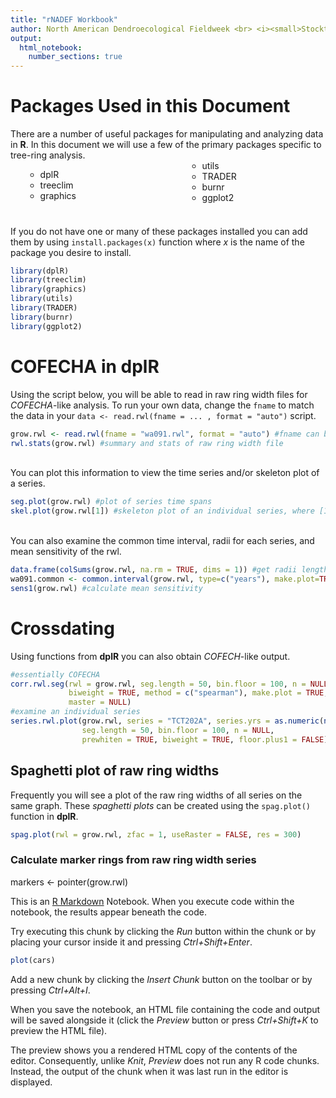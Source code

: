 ```yaml
---
title: "rNADEF Workbook"
author: North American Dendroecological Fieldweek <br> <i><small>Stockton Maxwell, Grant Harley, Chris Gentry, and data from many others</small></i> <br> 
output: 
  html_notebook:
    number_sections: true
---
```

<style>
  .col2 {
    columns: 2 200px;         /* number of columns and width in pixels*/
    -webkit-columns: 2 200px; /* chrome, safari */
    -moz-columns: 2 200px;    /* firefox */
  }
  .col3 {
    columns: 3 100px;
    -webkit-columns: 3 100px;
    -moz-columns: 3 100px;
  }
</style>

# Packages Used in this Document<br>
There are a number of useful packages for manipulating and analyzing data in **R**. In this document we will use a few of the primary packages specific to tree-ring analysis.</br> 
<div class="col2">
<ul>
+ dplR
+ treeclim
+ graphics
+ utils
+ TRADER
+ burnr
+ ggplot2
</ul></div><br>
If you do not have one or many of these packages installed you can add them by using ```install.packages(x)``` function where *x* is the name of the package you desire to install.</br>

```r
library(dplR)
library(treeclim)
library(graphics)
library(utils)
library(TRADER)
library(burnr)
library(ggplot2)
```

# COFECHA in dplR
Using the script below, you will be able to read in raw ring width files for *COFECHA*-like analysis. To run your own data, change the ```fname```  to match the data in your ```data <- read.rwl(fname = ... , format = "auto")``` script.<br>
```r
grow.rwl <- read.rwl(fname = "wa091.rwl", format = "auto") #fname can be changed to run your data
rwl.stats(grow.rwl) #summary and stats of raw ring width file
```
</br>
You can plot this information to view the time series and/or skeleton plot of a series.
<br>
```r
seg.plot(grow.rwl) #plot of series time spans
skel.plot(grow.rwl[1]) #skeleton plot of an individual series, where [1] identifies the first record in grow.rwl
```
</br>
You can also examine the common time interval, radii for each series, and mean sensitivity of the rwl.
```r
data.frame(colSums(grow.rwl, na.rm = TRUE, dims = 1)) #get radii length in mm
wa091.common <- common.interval(grow.rwl, type=c("years"), make.plot=TRUE) #find common time interval
sens1(grow.rwl) #calculate mean sensitivity
```

# Crossdating

Using functions from **dplR** you can also obtain *COFECH*-like output.
```r
#essentially COFECHA
corr.rwl.seg(rwl = grow.rwl, seg.length = 50, bin.floor = 100, n = NULL, prewhiten = TRUE, pcrit = 0.05, 
             biweight = TRUE, method = c("spearman"), make.plot = TRUE, label.cex = 1, floor.plus1 = FALSE,
             master = NULL)
#examine an individual series
series.rwl.plot(grow.rwl, series = "TCT202A", series.yrs = as.numeric(names(series)),
                seg.length = 50, bin.floor = 100, n = NULL,
                prewhiten = TRUE, biweight = TRUE, floor.plus1 = FALSE)
```
## Spaghetti plot of raw ring widths

Frequently you will see a plot of the raw ring widths of all series on the same graph. These *spaghetti plots* can be created using the ```spag.plot()``` function in **dplR**.
```r
spag.plot(rwl = grow.rwl, zfac = 1, useRaster = FALSE, res = 300)
```

### Calculate marker rings from raw ring width series
markers <- pointer(grow.rwl)



This is an [R Markdown](http://rmarkdown.rstudio.com) Notebook. When you execute code within the notebook, the results appear beneath the code. 

Try executing this chunk by clicking the *Run* button within the chunk or by placing your cursor inside it and pressing *Ctrl+Shift+Enter*. 

```r
plot(cars)
```

Add a new chunk by clicking the *Insert Chunk* button on the toolbar or by pressing *Ctrl+Alt+I*.

When you save the notebook, an HTML file containing the code and output will be saved alongside it (click the *Preview* button or press *Ctrl+Shift+K* to preview the HTML file).

The preview shows you a rendered HTML copy of the contents of the editor. Consequently, unlike *Knit*, *Preview* does not run any R code chunks. Instead, the output of the chunk when it was last run in the editor is displayed.
